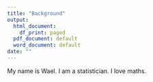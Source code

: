 ```yaml
---
title: "Background"
output:
  html_document:
    df_print: paged
  pdf_document: default
  word_document: default
date: ""
---
```


My name is Wael. I am a statistician. I love maths.